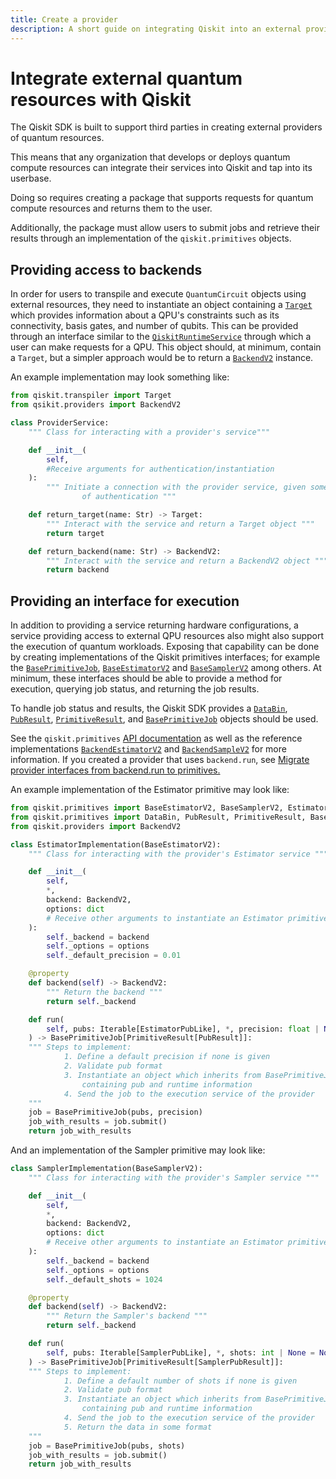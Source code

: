 ```yaml
---
title: Create a provider
description: A short guide on integrating Qiskit into an external provider's quantum resources.
---
```

# Integrate external quantum resources with Qiskit

The Qiskit SDK is built to support third parties in creating external providers of quantum resources.

This means that any organization that develops or deploys quantum compute resources can integrate their services into Qiskit and tap into its userbase.

Doing so requires creating a package that supports requests for quantum compute resources and returns them to the user.

Additionally, the package must allow users to submit jobs and retrieve their results through an implementation of the `qiskit.primitives` objects.

## Providing access to backends
In order for users to transpile and execute `QuantumCircuit` objects using external resources, they need to instantiate an object containing a [`Target`](../api/qiskit/qiskit.transpiler.Target) which provides information about a QPU's constraints such as its connectivity, basis gates, and number of qubits. This can be provided through an interface similar to the [`QiskitRuntimeService`](../api/qiskit-ibm-runtime/qiskit-runtime-service) through which a user can make requests for a QPU. This object should, at minimum, contain a `Target`, but a simpler approach would be to return a [`BackendV2`](../api/qiskit/qiskit.providers.BackendV2) instance.

An example implementation may look something like:

```python
from qiskit.transpiler import Target
from qsikit.providers import BackendV2

class ProviderService:
    """ Class for interacting with a provider's service"""

    def __init__(
        self,
        #Receive arguments for authentication/instantiation
    ):
        """ Initiate a connection with the provider service, given some method 
                of authentication """

    def return_target(name: Str) -> Target:
        """ Interact with the service and return a Target object """
        return target

    def return_backend(name: Str) -> BackendV2:
        """ Interact with the service and return a BackendV2 object """
        return backend

```

## Providing an interface for execution
In addition to providing a service returning hardware configurations, a service providing access to external QPU resources also might also support the execution of quantum workloads. Exposing that capability can be done by creating implementations of the Qiskit primitives interfaces; for example the [`BasePrimitiveJob`](../api/qiskit/qiskit.primitives.BasePrimitiveJob), [`BaseEstimatorV2`](../api/qiskit/qiskit.primitives.BaseEstimatorV2) and [`BaseSamplerV2`](../api/qiskit/qiskit.primitives.BaseSamplerV2) among others. At minimum, these interfaces should be able to provide a method for execution, querying job status, and returning the job results.

To handle job status and results, the Qiskit SDK provides a [`DataBin`](../api/qiskit/qiskit.primitives.DataBin), [`PubResult`](../api/qiskit/qiskit.primitives.PubResult), [`PrimitiveResult`](../api/qiskit/qiskit.primitives.PrimitiveResult), and [`BasePrimitiveJob`](../api/qiskit/qiskit.primitives.BasePrimitiveJob) objects should be used.

See the `qiskit.primitives` [API documentation](../api/qiskit/primitives) as well as the reference implementations [`BackendEstimatorV2`](../api/qiskit/qiskit.primitives.BackendEstimatorV2) and [`BackendSampleV2`](../api/qiskit/qiskit.primitives.BackendSamplerV2) for more information. If you created a provider that uses `backend.run`, see [Migrate provider interfaces from backend.run to primitives.](../migration-guides/external-providers-primitives-v2)

An example implementation of the Estimator primitive may look like:

```python
from qiskit.primitives import BaseEstimatorV2, BaseSamplerV2, EstimatorPubLike
from qiskit.primitives import DataBin, PubResult, PrimitiveResult, BasePrimitiveJob
from qiskit.providers import BackendV2

class EstimatorImplementation(BaseEstimatorV2):
    """ Class for interacting with the provider's Estimator service """

    def __init__(
        self,
        *,
        backend: BackendV2,
        options: dict
        # Receive other arguments to instantiate an Estimator primitive with the service
    ):
        self._backend = backend
        self._options = options
        self._default_precision = 0.01

    @property
    def backend(self) -> BackendV2:
        """ Return the backend """
        return self._backend

    def run(
        self, pubs: Iterable[EstimatorPubLike], *, precision: float | None = None
    ) -> BasePrimitiveJob[PrimitiveResult[PubResult]]:
    """ Steps to implement: 
            1. Define a default precision if none is given 
            2. Validate pub format
            3. Instantiate an object which inherits from BasePrimitiveJob 
                containing pub and runtime information
            4. Send the job to the execution service of the provider
    """
    job = BasePrimitiveJob(pubs, precision)
    job_with_results = job.submit()
    return job_with_results
```

And an implementation of the Sampler primitive may look like:

```python
class SamplerImplementation(BaseSamplerV2):
    """ Class for interacting with the provider's Sampler service """

    def __init__(
        self,
        *,
        backend: BackendV2,
        options: dict
        # Receive other arguments to instantiate an Estimator primitive with the service
    ):
        self._backend = backend
        self._options = options
        self._default_shots = 1024

    @property
    def backend(self) -> BackendV2:
        """ Return the Sampler's backend """
        return self._backend

    def run(
        self, pubs: Iterable[SamplerPubLike], *, shots: int | None = None
    ) -> BasePrimitiveJob[PrimitiveResult[SamplerPubResult]]:
    """ Steps to implement: 
            1. Define a default number of shots if none is given 
            2. Validate pub format
            3. Instantiate an object which inherits from BasePrimitiveJob 
                containing pub and runtime information
            4. Send the job to the execution service of the provider
            5. Return the data in some format
    """
    job = BasePrimitiveJob(pubs, shots)
    job_with_results = job.submit()
    return job_with_results
```